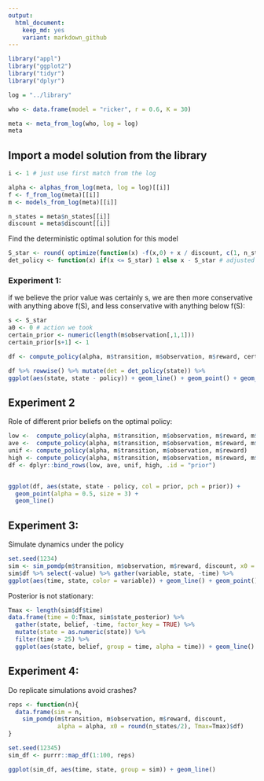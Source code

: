 ```yaml
---
output:
  html_document: 
    keep_md: yes
    variant: markdown_github
---  
```



```r
library("appl")
library("ggplot2")
library("tidyr")
library("dplyr")
```

```r
log = "../library"

who <- data.frame(model = "ricker", r = 0.6, K = 30)

meta <- meta_from_log(who, log = log)
meta
```

## Import a model solution from the library

```r
i <- 1 # just use first match from the log

alpha <- alphas_from_log(meta, log = log)[[i]]
f <- f_from_log(meta)[[i]]
m <- models_from_log(meta)[[i]]

n_states = meta$n_states[[i]]
discount = meta$discount[[i]]
```

Find the deterministic optimal solution for this model

```r
S_star <- round( optimize(function(x) -f(x,0) + x / discount, c(1, n_states) )$minimum)
det_policy <- function(x) if(x <= S_star) 1 else x - S_star # adjusted for index values, starting at 1
```


### Experiment 1:

if we believe the prior value was certainly s, we are then more conservative with anything above f(S), and less conservative with anything below f(S):

```r
s <- S_star
a0 <- 0 # action we took 
certain_prior <- numeric(length(m$observation[,1,1]))
certain_prior[s+1] <- 1

df <- compute_policy(alpha, m$transition, m$observation, m$reward, certain_prior, a0+1) # action as index
```


```r
df %>% rowwise() %>% mutate(det = det_policy(state)) %>%
ggplot(aes(state, state - policy)) + geom_line() + geom_point() + geom_line(aes(state, state - det)) + geom_vline(xintercept = f(s,a0))
```

## Experiment 2

Role of different prior beliefs on the optimal policy:

```r
low <-  compute_policy(alpha, m$transition, m$observation, m$reward, m$observation[,4,1])
ave <-  compute_policy(alpha, m$transition, m$observation, m$reward, m$observation[,20,1])
unif <- compute_policy(alpha, m$transition, m$observation, m$reward)
high <- compute_policy(alpha, m$transition, m$observation, m$reward, m$observation[,35,1])
df <- dplyr::bind_rows(low, ave, unif, high, .id = "prior")


ggplot(df, aes(state, state - policy, col = prior, pch = prior)) + 
  geom_point(alpha = 0.5, size = 3) + 
  geom_line()

```


## Experiment 3: 

Simulate dynamics under the policy

```r
set.seed(1234)
sim <- sim_pomdp(m$transition, m$observation, m$reward, discount, x0 = 25, Tmax = 50, alpha = alpha)
sim$df %>% select(-value) %>% gather(variable, state, -time) %>%
ggplot(aes(time, state, color = variable)) + geom_line() + geom_point() 
```

Posterior is not stationary:

```r
Tmax <- length(sim$df$time)
data.frame(time = 0:Tmax, sim$state_posterior) %>%
  gather(state, belief, -time, factor_key = TRUE) %>%
  mutate(state = as.numeric(state)) %>%
  filter(time > 25) %>% 
  ggplot(aes(state, belief, group = time, alpha = time)) + geom_line() 
```

## Experiment 4:

Do replicate simulations avoid crashes?

```r
reps <- function(n){
  data.frame(sim = n, 
    sim_pomdp(m$transition, m$observation, m$reward, discount, 
              alpha = alpha, x0 = round(n_states/2), Tmax=Tmax)$df)
}

set.seed(12345)
sim_df <- purrr::map_df(1:100, reps)

ggplot(sim_df, aes(time, state, group = sim)) + geom_line()
```

